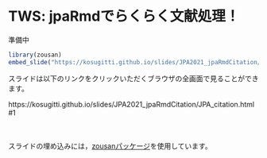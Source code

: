 # TWS: jpaRmdでらくらく文献処理！

準備中

```r
library(zousan)
embed_slide("https://kosugitti.github.io/slides/JPA2021_jpaRmdCitation/JPA_citation.html#1")
```


スライドは以下のリンクをクリックいただくブラウザの全画面で見ることができます。

https://kosugitti.github.io/slides/JPA2021_jpaRmdCitation/JPA_citation.html#1

<br>
<br>
スライドの埋め込みには，[zousanパッケージ](https://kazutan.github.io/blog/2017/03/embed-slide-into-rmd/)を使用しています。